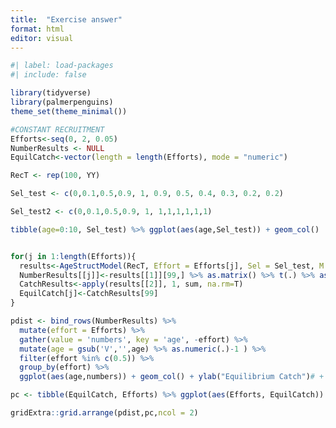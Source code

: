 ```yaml
---
title:  "Exercise answer"
format: html
editor: visual
---
```


```r
#| label: load-packages
#| include: false

library(tidyverse)
library(palmerpenguins)
theme_set(theme_minimal())
```

```r
#CONSTANT RECRUITMENT
Efforts<-seq(0, 2, 0.05)
NumberResults <- NULL
EquilCatch<-vector(length = length(Efforts), mode = "numeric")

RecT <- rep(100, YY)

Sel_test <- c(0,0.1,0.5,0.9, 1, 0.9, 0.5, 0.4, 0.3, 0.2, 0.2)

Sel_test2 <- c(0,0.1,0.5,0.9, 1, 1,1,1,1,1,1)

tibble(age=0:10, Sel_test) %>% ggplot(aes(age,Sel_test)) + geom_col()


for(j in 1:length(Efforts)){
  results<-AgeStructModel(RecT, Effort = Efforts[j], Sel = Sel_test, M = 0.1)
  NumberResults[[j]]<-results[[1]][99,] %>% as.matrix() %>% t(.) %>% as.data.frame()
  CatchResults<-apply(results[[2]], 1, sum, na.rm=T)
  EquilCatch[j]<-CatchResults[99]
}

pdist <- bind_rows(NumberResults) %>%
  mutate(effort = Efforts) %>% 
  gather(value = 'numbers', key = 'age', -effort) %>% 
  mutate(age = gsub('V','',age) %>% as.numeric(.)-1 ) %>% 
  filter(effort %in% c(0.5)) %>% 
  group_by(effort) %>% 
  ggplot(aes(age,numbers)) + geom_col() + ylab("Equilibrium Catch")# + facet_wrap(~effort)

pc <- tibble(EquilCatch, Efforts) %>% ggplot(aes(Efforts, EquilCatch)) + geom_point() + ylab("Equilibrium Catch")

gridExtra::grid.arrange(pdist,pc,ncol = 2)

```
